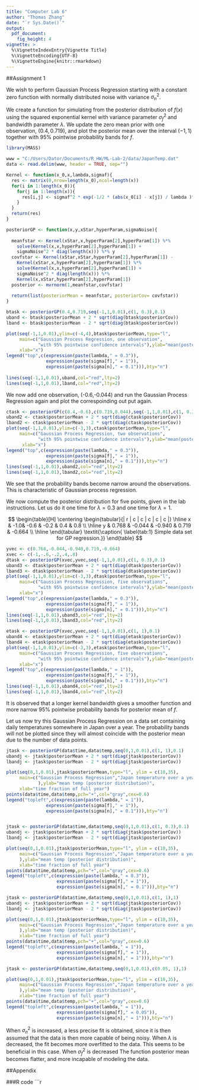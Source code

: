 ```yaml
---
title: "Computer Lab 6"
author: "Thomas Zhang"
date: "`r Sys.Date()`"
output: 
  pdf_document: 
    fig_height: 4
vignette: >
  %\VignetteIndexEntry{Vignette Title}
  %\VignetteEncoding{UTF-8}
  %\VignetteEngine{knitr::rmarkdown}
---
```


##Assignment 1

We wish to perform Gaussian Process Regression starting with a constant zero function with normally distributed noise with variance $\sigma^2_{n}$.

We create a function for simulating from the posterior distribution of $f(x)$ using the squared exponential kernel with variance parameter $\sigma^2_{f}$ and bandwidth parameter $\lambda$. We update the zero mean prior with one observation, $(0.4, 0.719)$, and plot the posterior mean over the interval $(-1,1)$ together with 95% pointwise probability bands for $f$.

```r
library(MASS)

www = "C:/Users/Dator/Documents/R_HW/ML-Lab-2/data/JapanTemp.dat"
data <- read.delim(www, header = TRUE, sep="")

Kernel <- function(x_0,x,lambda,sigmaf){
  res <- matrix(0,nrow=length(x_0),ncol=length(x))
  for(i in 1:length(x_0)){
    for(j in 1:length(x)){
      res[i,j] <- sigmaf^2 * exp(-1/2 * (abs(x_0[i] - x[j]) / lambda )^2)
    }
  }
  return(res)
}

posteriorGP <- function(x,y,xStar,hyperParam,sigmaNoise){
  
  meanfstar <- Kernel(xStar,x,hyperParam[2],hyperParam[1]) %*% 
    solve(Kernel(x,x,hyperParam[2],hyperParam[1]) +
    sigmaNoise^2 * diag(length(x))) %*% y
  covfstar <- Kernel(xStar,xStar,hyperParam[2],hyperParam[1]) -
    Kernel(xStar,x,hyperParam[2],hyperParam[1]) %*% 
    solve(Kernel(x,x,hyperParam[2],hyperParam[1]) +
    sigmaNoise^2 * diag(length(x))) %*%
    Kernel(x,xStar,hyperParam[2],hyperParam[1])
  posterior <- mvrnorm(1,meanfstar,covfstar)
  
  return(list(posteriorMean = meanfstar, posteriorCov= covfstar))
}

btask <- posteriorGP(0.4,0.719,seq(-1,1,0.01),c(1, 0.3),0.1)
uband <- btask$posteriorMean + 2 * sqrt(diag(btask$posteriorCov))
lband <- btask$posteriorMean - 2 * sqrt(diag(btask$posteriorCov))

plot(seq(-1,1,0.01),ylim=c(-4,4),btask$posteriorMean,type="l",
     main=c("Gaussian Process Regression, one observation",
            "with 95% pointwise confidence intervals"),ylab="mean(posterior distribution)",
     xlab="x")
legend("top",c(expression(paste(lambda," = 0.3")),
               expression(paste(sigma[f]," = 1")),
               expression(paste(sigma[n]," = 0.1"))),bty="n")
     
lines(seq(-1,1,0.01),uband,col="red",lty=2)
lines(seq(-1,1,0.01),lband,col="red",lty=2)
```

We now add one observation, (-0.6,-0.044) and run the Gaussian Process Regression again and plot the correspoinding out put again.


```r
ctask <- posteriorGP(c(0.4,-0.6),c(0.719,0.044),seq(-1,1,0.01),c(1, 0.3),0.1)
uband2 <- ctask$posteriorMean + 2 * sqrt(diag(ctask$posteriorCov))
lband2 <- ctask$posteriorMean - 2 * sqrt(diag(ctask$posteriorCov))
plot(seq(-1,1,0.01),ylim=c(-3,3),ctask$posteriorMean,type="l",
     main=c("Gaussian Process Regression, two observations",
            "with 95% pointwise confidence intervals"),ylab="mean(posterior distribution)",
      xlab="x")
legend("top",c(expression(paste(lambda," = 0.3")),
               expression(paste(sigma[f]," = 1")),
               expression(paste(sigma[n]," = 0.1"))),bty="n")
lines(seq(-1,1,0.01),uband2,col="red",lty=2)
lines(seq(-1,1,0.01),lband2,col="red",lty=2)
```

We see that the probability bands become narrow around the observations. This is characteristic of Gaussian process regression.

We now compute the posterior distribution for five points, given in the lab instructions. Let us do it one time for $\lambda = 0.3$ and one time for $\lambda = 1$.

$$
\begin{table}[H]
\centering
\begin{tabular}{| r | c |  c | c | c | c |}
  \hline
 x & -1.0& -0.6 & -0.2 & 0.4 & 0.8  \\ 
  \hline
 y & 0.768 & -0.044 & -0.940 & 0.719 & -0.664 \\ 
   \hline
\end{tabular}
\textit{\caption{ \label{tab:1} Simple data set for GP regression.}}
\end{table}
$$

```r
yvec <- c(0.768,-0.044,-0.940,0.719,-0.664)
xvec <- c(-1,-.6,-.2,.4,.8)
dtask <- posteriorGP(xvec,yvec,seq(-1,1,0.01),c(1, 0.3),0.1)
uband3 <- dtask$posteriorMean + 2 * sqrt(diag(dtask$posteriorCov))
lband3 <- dtask$posteriorMean - 2 * sqrt(diag(dtask$posteriorCov))
plot(seq(-1,1,0.01),ylim=c(-3,3),dtask$posteriorMean,type="l",
     main=c("Gaussian Process Regression, five observations",
            "with 95% pointwise confidence intervals"),ylab="mean(posterior distribution)",
     xlab="x")
legend("top",c(expression(paste(lambda," = 0.3")),
               expression(paste(sigma[f]," = 1")),
               expression(paste(sigma[n]," = 0.1"))),bty="n")
lines(seq(-1,1,0.01),uband3,col="red",lty=2)
lines(seq(-1,1,0.01),lband3,col="red",lty=2)

etask <- posteriorGP(xvec,yvec,seq(-1,1,0.01),c(1, 1),0.1)
uband4 <- etask$posteriorMean + 2 * sqrt(diag(etask$posteriorCov))
lband4 <- etask$posteriorMean - 2 * sqrt(diag(etask$posteriorCov))
plot(seq(-1,1,0.01),ylim=c(-3,3),etask$posteriorMean,type="l",
     main=c("Gaussian Process Regression, five observations",
            "with 95% pointwise confidence intervals"),ylab="mean(posterior distribution)",
     xlab="x")
legend("top",c(expression(paste(lambda," = 1")),
               expression(paste(sigma[f]," = 1")),
               expression(paste(sigma[n]," = 0.1"))),bty="n")
lines(seq(-1,1,0.01),uband4,col="red",lty=2)
lines(seq(-1,1,0.01),lband4,col="red",lty=2)

```

It is observed that a longer kernel bandwidth gives a smoother function and more narrow 95% pointwise probability bands for posterior mean of $f$.

Let us now try this Gaussian Process Regression on a data set containing daily temperatures somewhere in Japan over a year. The probability bands will not be plotted since they will almost coincide with the posterior mean due to the number of data points.

```r
jtask <- posteriorGP(data$time,data$temp,seq(0,1,0.01),c(1, 1),0.1)
ubandj <- jtask$posteriorMean + 2 * sqrt(diag(jtask$posteriorCov))
lbandj <- jtask$posteriorMean - 2 * sqrt(diag(jtask$posteriorCov))

plot(seq(0,1,0.01),jtask$posteriorMean,type="l", ylim = c(10,35),
     main=c("Gaussian Process Regression","Japan temperature over a year"
            ),ylab="mean temp (posterior distribution)",
     xlab="time fraction of full year")
points(data$time,data$temp,pch="+",col="gray",cex=0.6)
legend("topleft",c(expression(paste(lambda," = 1")),
               expression(paste(sigma[f]," = 1")),
               expression(paste(sigma[n]," = 0.1"))),bty="n")


jtask <- posteriorGP(data$time,data$temp,seq(0,1,0.01),c(1, 0.3),0.1)
ubandj <- jtask$posteriorMean + 2 * sqrt(diag(jtask$posteriorCov))
lbandj <- jtask$posteriorMean - 2 * sqrt(diag(jtask$posteriorCov))

plot(seq(0,1,0.01),jtask$posteriorMean,type="l", ylim = c(10,35),
     main=c("Gaussian Process Regression","Japan temperature over a year"
     ),ylab="mean temp (posterior distribution)",
     xlab="time fraction of full year")
points(data$time,data$temp,pch="+",col="gray",cex=0.6)
legend("topleft",c(expression(paste(lambda," = 0.3")),
                   expression(paste(sigma[f]," = 1")),
                   expression(paste(sigma[n]," = 0.1"))),bty="n")

jtask <- posteriorGP(data$time,data$temp,seq(0,1,0.01),c(1, 1),1)
ubandj <- jtask$posteriorMean + 2 * sqrt(diag(jtask$posteriorCov))
lbandj <- jtask$posteriorMean - 2 * sqrt(diag(jtask$posteriorCov))

plot(seq(0,1,0.01),jtask$posteriorMean,type="l", ylim = c(10,35),
     main=c("Gaussian Process Regression","Japan temperature over a year"
     ),ylab="mean temp (posterior distribution)",
     xlab="time fraction of full year")
points(data$time,data$temp,pch="+",col="gray",cex=0.6)
legend("topleft",c(expression(paste(lambda," = 1")),
                   expression(paste(sigma[f]," = 1")),
                   expression(paste(sigma[n]," = 1"))),bty="n")

jtask <- posteriorGP(data$time,data$temp,seq(0,1,0.01),c(0.05, 1),1)

plot(seq(0,1,0.01),jtask$posteriorMean,type="l", ylim = c(10,35),
     main=c("Gaussian Process Regression","Japan temperature over a year"
     ),ylab="mean temp (posterior distribution)",
     xlab="time fraction of full year")
points(data$time,data$temp,pch="+",col="gray",cex=0.6)
legend("topleft",c(expression(paste(lambda," = 1")),
                   expression(paste(sigma[f]," = 0.05")),
                   expression(paste(sigma[n]," = 1"))),bty="n")

```

When $\sigma^2_{n}$ is increased, a less precise fit is obtained, since it is then assumed that the data is then more capable of being noisy. When $\lambda$ is decreased, the fit becomes more overfitted to the data. This seems to be beneficial in this case. When $\sigma^2_{f}$ is decreased The function posterior mean becomes flatter, and more incapable of modeling the data.


##Appendix

###R code
```r